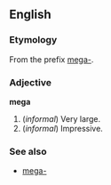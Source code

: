 ==English==
===Etymology===
From the prefix [[mega-]].

===Adjective===
'''mega'''

#(''informal'') Very large.
#(''informal'') Impressive.

===See also===
*[[mega-]]